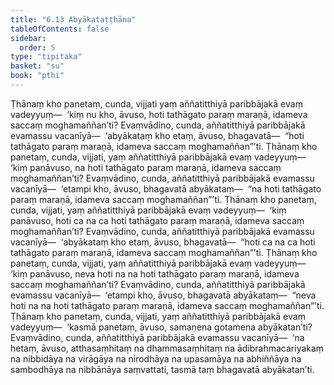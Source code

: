 ```yaml
---
title: "6.13 Abyākataṭṭhāna"
tableOfContents: false
sidebar:
  order: 5
type: "tipitaka"
basket: "su"
book: "pthi"
---
```



<DynamicBreadcrumb />

<Division number="189" book="pthi">

<Paragraph number="380" book="pthi">
Ṭhānaṃ kho panetaṃ, cunda, vijjati yaṃ aññatitthiyā paribbājakā evaṃ vadeyyuṃ—  ‘kiṃ nu kho, āvuso, hoti tathāgato paraṃ maraṇā, idameva saccaṃ moghamaññan’ti? Evaṃvādino, cunda, aññatitthiyā paribbājakā evamassu vacanīyā—  ‘abyākataṃ kho etaṃ, āvuso, bhagavatā—  “hoti tathāgato paraṃ maraṇā, idameva saccaṃ moghamaññan”’ti.
</Paragraph>

<Paragraph number="381" book="pthi">
Ṭhānaṃ kho panetaṃ, cunda, vijjati, yaṃ aññatitthiyā paribbājakā evaṃ vadeyyuṃ—  ‘kiṃ panāvuso, na hoti tathāgato paraṃ maraṇā, idameva saccaṃ moghamaññan’ti? Evaṃvādino, cunda, aññatitthiyā paribbājakā evamassu vacanīyā—  ‘etampi kho, āvuso, bhagavatā abyākataṃ—  “na hoti tathāgato paraṃ maraṇā, idameva saccaṃ moghamaññan”’ti.
</Paragraph>

<Paragraph number="382" book="pthi">
Ṭhānaṃ kho panetaṃ, cunda, vijjati, yaṃ aññatitthiyā paribbājakā evaṃ vadeyyuṃ—  ‘kiṃ panāvuso, hoti ca na ca hoti tathāgato paraṃ maraṇā, idameva saccaṃ moghamaññan’ti? Evaṃvādino, cunda, aññatitthiyā paribbājakā evamassu vacanīyā—  ‘abyākataṃ kho etaṃ, āvuso, bhagavatā—  “hoti ca na ca hoti tathāgato paraṃ maraṇā, idameva saccaṃ moghamaññan”’ti.
</Paragraph>

<Paragraph number="383" book="pthi">
Ṭhānaṃ kho panetaṃ, cunda, vijjati, yaṃ aññatitthiyā paribbājakā evaṃ vadeyyuṃ—  ‘kiṃ panāvuso, neva hoti na na hoti tathāgato paraṃ maraṇā, idameva saccaṃ moghamaññan’ti? Evaṃvādino, cunda, aññatitthiyā paribbājakā evamassu vacanīyā—  ‘etampi kho, āvuso, bhagavatā abyākataṃ—  “neva hoti na na hoti tathāgato paraṃ maraṇā, idameva saccaṃ moghamaññan”’ti.
</Paragraph>

<Paragraph number="384" book="pthi">
Ṭhānaṃ kho panetaṃ, cunda, vijjati, yaṃ aññatitthiyā paribbājakā evaṃ vadeyyuṃ—  ‘kasmā panetaṃ, āvuso, samaṇena gotamena abyākatan’ti? Evaṃvādino, cunda, aññatitthiyā paribbājakā evamassu vacanīyā—  ‘na hetaṃ, āvuso, atthasaṃhitaṃ na dhammasaṃhitaṃ na ādibrahmacariyakaṃ na nibbidāya na virāgāya na nirodhāya na upasamāya na abhiññāya na sambodhāya na nibbānāya saṃvattati, tasmā taṃ bhagavatā abyākatan’ti.
</Paragraph>
</Division>